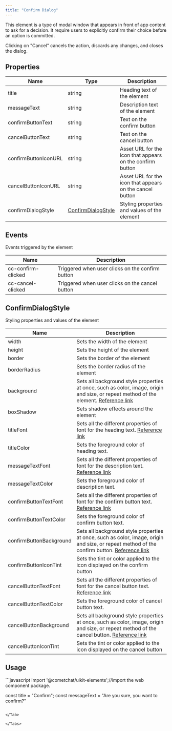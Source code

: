 ```yaml
---
title: "Confirm Dialog"
---
```


This element is a type of modal window that appears in front of app content to ask for a decision. It require users to explicitly confirm their choice before an option is committed.

Clicking on "Cancel" cancels the action, discards any changes, and closes the dialog.

## Properties

| Name                 | Type                                                                       | Description                                               |
| -------------------- | -------------------------------------------------------------------------- | --------------------------------------------------------- |
| title                | string                                                                     | Heading text of the element                               |
| messageText          | string                                                                     | Description text of the element                           |
| confirmButtonText    | string                                                                     | Text on the confirm button                                |
| cancelButtonText     | string                                                                     | Text on the cancel button                                 |
| confirmButtonIconURL | string                                                                     | Asset URL for the icon that appears on the confirm button |
| cancelButtonIconURL  | string                                                                     | Asset URL for the icon that appears on the cancel button  |
| confirmDialogStyle   | [ConfirmDialogStyle](/docs/web-elements/confirm-dialog#confirmdialogstyle) | Styling properties and values of the element              |

## Events

Events triggered by the element

| Name               | Description                                      |
| ------------------ | ------------------------------------------------ |
| cc-confirm-clicked | Triggered when user clicks on the confirm button |
| cc-cancel-clicked  | Triggered when user clicks on the cancel button  |

## ConfirmDialogStyle

Styling properties and values of the element

| Name                    | Description                                                                                                                                                                                                |
| ----------------------- | ---------------------------------------------------------------------------------------------------------------------------------------------------------------------------------------------------------- |
| width                   | Sets the width of the element                                                                                                                                                                              |
| height                  | Sets the height of the element                                                                                                                                                                             |
| border                  | Sets the border of the element                                                                                                                                                                             |
| borderRadius            | Sets the border radius of the element                                                                                                                                                                      |
| background              | Sets all background style properties at once, such as color, image, origin and size, or repeat method of the element. [Reference link](https://developer.mozilla.org/en-US/docs/Web/CSS/background)        |
| boxShadow               | Sets shadow effects around the element                                                                                                                                                                     |
| titleFont               | Sets all the different properties of font for the heading text. [Reference link](https://developer.mozilla.org/en-US/docs/Web/CSS/font)                                                                    |
| titleColor              | Sets the foreground color of heading text.                                                                                                                                                                 |
| messageTextFont         | Sets all the different properties of font for the description text. [Reference link](https://developer.mozilla.org/en-US/docs/Web/CSS/font)                                                                |
| messageTextColor        | Sets the foreground color of description text.                                                                                                                                                             |
| confirmButtonTextFont   | Sets all the different properties of font for the confirm button text. [Reference link](https://developer.mozilla.org/en-US/docs/Web/CSS/font)                                                             |
| confirmButtonTextColor  | Sets the foreground color of confirm button text.                                                                                                                                                          |
| confirmButtonBackground | Sets all background style properties at once, such as color, image, origin and size, or repeat method of the confirm button. [Reference link](https://developer.mozilla.org/en-US/docs/Web/CSS/background) |
| confirmButtonIconTint   | Sets the tint or color applied to the icon displayed on the confirm button                                                                                                                                 |
| cancelButtonTextFont    | Sets all the different properties of font for the cancel button text. [Reference link](https://developer.mozilla.org/en-US/docs/Web/CSS/font)                                                              |
| cancelButtonTextColor   | Sets the foreground color of cancel button text.                                                                                                                                                           |
| cancelButtonBackground  | Sets all background style properties at once, such as color, image, origin and size, or repeat method of the cancel button. [Reference link](https://developer.mozilla.org/en-US/docs/Web/CSS/background)  |
| cancelButtonIconTint    | Sets the tint or color applied to the icon displayed on the cancel button                                                                                                                                  |

## Usage

<Tabs>
<Tab title="JavaScript">
```javascript
import '@cometchat/uikit-elements';//import the web component package.

const title = "Confirm";
const messageText	= "Are you sure, you want to confirm?"

<cometchat-confirm-dialog 
:title="title" 
:messageText="messageText">
</cometchat-confirm-dialog>
```

</Tab>

</Tabs>
